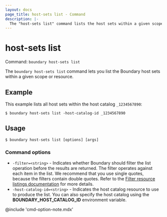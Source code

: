 ```yaml
---
layout: docs
page_title: host-sets list - Command
description: |-
  The "host-sets list" command lists the host sets within a given scope or resource.
---
```


# host-sets list

Command: `boundary host-sets list`

The `boundary host-sets list` command lets you list the Boundary host sets within a given scope or resource.

## Example

This example lists all host sets within the host catalog `_1234567890`:

```shell-session
$ boundary host-sets list -host-catalog-id _1234567890
```

## Usage

<CodeBlockConfig hideClipboard>

```shell-session
$ boundary host-sets list [options] [args]
```

</CodeBlockConfig>

### Command options

- `-filter=<string>` - Indicates whether Boundary should filter the list operation before the results are returned.
The filter operates against each item in the list.
We recommend that you use single quotes, because the filters contain double quotes.
Refer to the [Filter resource listings documentation](/boundary/docs/concepts/filtering/resource-listing) for more details.
- `-host-catalog-id=<string>` - Indicates the host catalog resource to use to produce the list.
You can also specify the host catalog using the **BOUNDARY_HOST_CATALOG_ID** environment variable.

@include 'cmd-option-note.mdx'